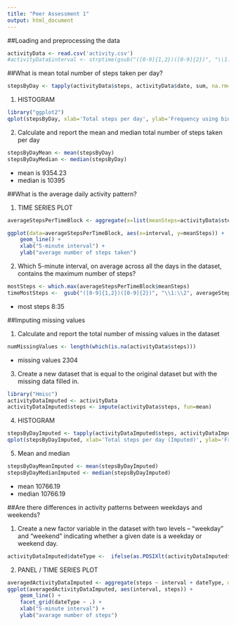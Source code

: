 ```yaml
---
title: "Peer Assessment 1"
output: html_document
---
```


##Loading and preprocessing the data

```r
activityData <- read.csv('activity.csv')
#activityData$interval <- strptime(gsub("([0-9]{1,2})([0-9]{2})", "\\1:\\2", activityData$interval), format='%H:%M')
```


##What is mean total number of steps taken per day?

```r
stepsByDay <- tapply(activityData$steps, activityData$date, sum, na.rm=TRUE)
```

1. HISTOGRAM 

```r
library("ggplot2")
qplot(stepsByDay, xlab='Total steps per day', ylab='Frequency using binwith 500', binwidth=500)
```

2. Calculate and report the mean and median total number of steps taken per day

```r
stepsByDayMean <- mean(stepsByDay)
stepsByDayMedian <- median(stepsByDay)
```
- mean is 9354.23
- median is 10395


##What is the average daily activity pattern?

1. TIME SERIES PLOT 

```r
averageStepsPerTimeBlock <- aggregate(x=list(meanSteps=activityData$steps), by=list(interval=activityData$interval), FUN=mean, na.rm=TRUE)

ggplot(data=averageStepsPerTimeBlock, aes(x=interval, y=meanSteps)) +
    geom_line() +
    xlab("5-minute interval") +
    ylab("average number of steps taken") 
```

2. Which 5-minute interval, on average across all the days in the dataset, contains the maximum number of steps?

```r
mostSteps <- which.max(averageStepsPerTimeBlock$meanSteps)
timeMostSteps <-  gsub("([0-9]{1,2})([0-9]{2})", "\\1:\\2", averageStepsPerTimeBlock[mostSteps,'interval'])
```
- most steps 8:35


##Imputing missing values

1. Calculate and report the total number of missing values in the dataset

```r
numMissingValues <- length(which(is.na(activityData$steps)))
```
- missing values 2304

3. Create a new dataset that is equal to the original dataset but with the missing data filled in.

```r
library("Hmisc")
activityDataImputed <- activityData
activityDataImputed$steps <- impute(activityData$steps, fun=mean)
```

4. HISTOGRAM

```r
stepsByDayImputed <- tapply(activityDataImputed$steps, activityDataImputed$date, sum)
qplot(stepsByDayImputed, xlab='Total steps per day (Imputed)', ylab='Frequency using binwith 500', binwidth=500)
```

5. Mean and median 

```r
stepsByDayMeanImputed <- mean(stepsByDayImputed)
stepsByDayMedianImputed <- median(stepsByDayImputed)
```
- mean 10766.19
- median 10766.19


##Are there differences in activity patterns between weekdays and weekends?

1. Create a new factor variable in the dataset with two levels – “weekday” and “weekend” indicating whether a given date is a weekday or weekend day.

```r
activityDataImputed$dateType <-  ifelse(as.POSIXlt(activityDataImputed$date)$wday %in% c(0,6), 'weekend', 'weekday')
```

2. PANEL / TIME SERIES PLOT 

```r
averagedActivityDataImputed <- aggregate(steps ~ interval + dateType, data=activityDataImputed, mean)
ggplot(averagedActivityDataImputed, aes(interval, steps)) + 
    geom_line() + 
    facet_grid(dateType ~ .) +
    xlab("5-minute interval") + 
    ylab("avarage number of steps")
```







